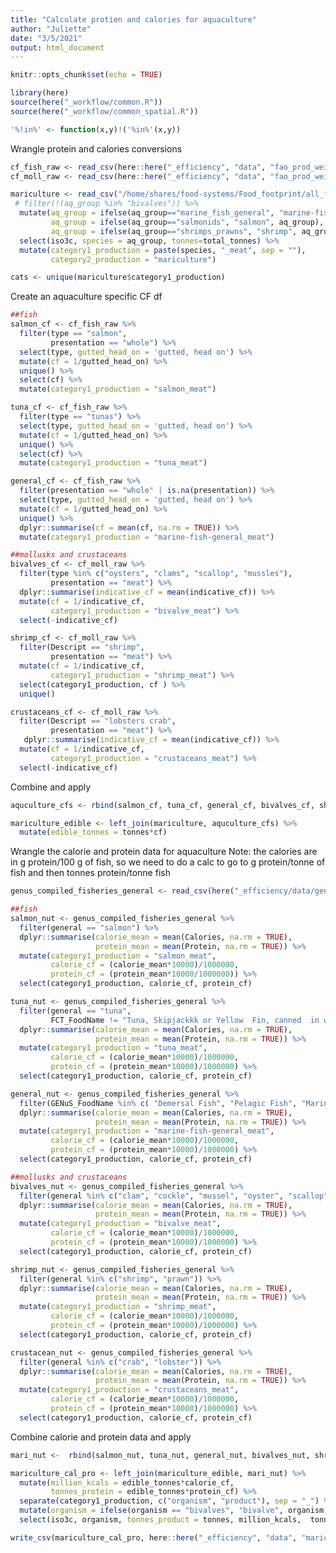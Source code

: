 ```yaml
---
title: "Calculate protien and calories for aquaculture"
author: "Juliette"
date: "3/5/2021"
output: html_document
---
```


```r
knitr::opts_chunk$set(echo = TRUE)

library(here)
source(here("_workflow/common.R"))
source(here("_workflow/common_spatial.R"))

'%!in%' <- function(x,y)!('%in%'(x,y))

```

Wrangle protein and calories conversions
```r

cf_fish_raw <- read_csv(here::here("_efficiency", "data", "fao_prod_weight_to_live_fish.csv"))
cf_moll_raw <- read_csv(here::here("_efficiency", "data", "fao_prod_weight_to_live_moll_crust.csv"))

```


```r
mariculture <- read_csv("/home/shares/food-systems/Food_footprint/all_food_systems/dataprep/aquaculture/marine/production_extracted_final.csv") %>%
 # filter(!(aq_group %in% "bivalves")) %>%
  mutate(aq_group = ifelse(aq_group=="marine_fish_general", "marine-fish-general", aq_group),
         aq_group = ifelse(aq_group=="salmonids", "salmon", aq_group),
         aq_group = ifelse(aq_group=="shrimps_prawns", "shrimp", aq_group)) %>%
  select(iso3c, species = aq_group, tonnes=total_tonnes) %>% 
  mutate(category1_production = paste(species, "_meat", sep = ""),
         category2_production = "mariculture") 

cats <- unique(mariculture$category1_production)
```

Create an aquaculture specific CF df
```r

##fish
salmon_cf <- cf_fish_raw %>% 
  filter(type == "salmon",
         presentation == "whole") %>% 
  select(type, gutted_head_on = 'gutted, head on') %>% 
  mutate(cf = 1/gutted_head_on) %>% 
  unique() %>% 
  select(cf) %>% 
  mutate(category1_production = "salmon_meat")

tuna_cf <- cf_fish_raw %>% 
  filter(type == "tunas") %>% 
  select(type, gutted_head_on = 'gutted, head on') %>% 
  mutate(cf = 1/gutted_head_on) %>% 
  unique() %>% 
  select(cf) %>% 
  mutate(category1_production = "tuna_meat")

general_cf <- cf_fish_raw %>% 
  filter(presentation == "whole" | is.na(presentation)) %>% 
  select(type, gutted_head_on = 'gutted, head on') %>% 
  mutate(cf = 1/gutted_head_on) %>% 
  unique() %>% 
  dplyr::summarise(cf = mean(cf, na.rm = TRUE)) %>% 
  mutate(category1_production = "marine-fish-general_meat")

##mollusks and crustaceans
bivalves_cf <- cf_moll_raw %>% 
  filter(type %in% c("oysters", "clams", "scallop", "mussles"),
         presentation == "meat") %>% 
  dplyr::summarise(indicative_cf = mean(indicative_cf)) %>% 
  mutate(cf = 1/indicative_cf,
         category1_production = "bivalve_meat") %>% 
  select(-indicative_cf)

shrimp_cf <- cf_moll_raw %>% 
  filter(Descript == "shrimp",
         presentation == "meat") %>% 
  mutate(cf = 1/indicative_cf,
         category1_production = "shrimp_meat") %>% 
  select(category1_production, cf ) %>% 
  unique()

crustaceans_cf <- cf_moll_raw %>% 
  filter(Descript == "lobsters crab",
         presentation == "meat") %>% 
   dplyr::summarise(indicative_cf = mean(indicative_cf)) %>% 
  mutate(cf = 1/indicative_cf,
         category1_production = "crustaceans_meat") %>% 
  select(-indicative_cf)

```

Combine and apply

```r

aquculture_cfs <- rbind(salmon_cf, tuna_cf, general_cf, bivalves_cf, shrimp_cf, crustaceans_cf)

mariculture_edible <- left_join(mariculture, aquculture_cfs) %>% 
  mutate(edible_tonnes = tonnes*cf)
```

Wrangle the calorie and protein data for aquaculture
Note: the calories are in g protein/100 g of fish, so we need to do a calc to go to g protein/tonne of fish and then tonnes protein/tonne fish
```r
genus_compiled_fisheries_general <- read_csv(here("_efficiency/data/genus_compiled_fisheries_general.csv"))

##fish
salmon_nut <- genus_compiled_fisheries_general %>% 
  filter(general == "salmon") %>% 
  dplyr::summarise(calorie_mean = mean(Calories, na.rm = TRUE),
                   protein_mean = mean(Protein, na.rm = TRUE)) %>% 
  mutate(category1_production = "salmon_meat",
         calorie_cf = (calorie_mean*10000)/1000000,
         protein_cf = (protein_mean*10000/1000000)) %>% 
  select(category1_production, calorie_cf, protein_cf)

tuna_nut <- genus_compiled_fisheries_general %>% 
  filter(general == "tuna",
         FCT_FoodName != "Tuna, Skipjackkk or Yellow  Fin, canned  in water, drained") %>% 
  dplyr::summarise(calorie_mean = mean(Calories, na.rm = TRUE),
                   protein_mean = mean(Protein, na.rm = TRUE)) %>% 
  mutate(category1_production = "tuna_meat",
         calorie_cf = (calorie_mean*10000)/1000000,
         protein_cf = (protein_mean*10000)/1000000) %>% 
  select(category1_production, calorie_cf, protein_cf)

general_nut <- genus_compiled_fisheries_general %>% 
  filter(GENuS_FoodName %in% c( "Demersal Fish", "Pelagic Fish", "Marine Fish; Other")) %>% 
  dplyr::summarise(calorie_mean = mean(Calories, na.rm = TRUE),
                   protein_mean = mean(Protein, na.rm = TRUE)) %>% 
  mutate(category1_production = "marine-fish-general_meat",
         calorie_cf = (calorie_mean*10000)/1000000,
         protein_cf = (protein_mean*10000)/1000000) %>% 
  select(category1_production, calorie_cf, protein_cf)

##mollusks and crustaceans
bivalves_nut <- genus_compiled_fisheries_general %>% 
  filter(general %in% c("clam", "cockle", "mussel", "oyster", "scallop")) %>% 
  dplyr::summarise(calorie_mean = mean(Calories, na.rm = TRUE),
                   protein_mean = mean(Protein, na.rm = TRUE)) %>% 
  mutate(category1_production = "bivalve_meat",
         calorie_cf = (calorie_mean*10000)/1000000,
         protein_cf = (protein_mean*10000)/1000000) %>% 
  select(category1_production, calorie_cf, protein_cf)

shrimp_nut <- genus_compiled_fisheries_general %>% 
  filter(general %in% c("shrimp", "prawn")) %>% 
  dplyr::summarise(calorie_mean = mean(Calories, na.rm = TRUE),
                   protein_mean = mean(Protein, na.rm = TRUE)) %>% 
  mutate(category1_production = "shrimp_meat",
         calorie_cf = (calorie_mean*10000)/1000000,
         protein_cf = (protein_mean*10000)/1000000) %>% 
  select(category1_production, calorie_cf, protein_cf)

crustacean_nut <- genus_compiled_fisheries_general %>% 
  filter(general %in% c("crab", "lobster")) %>% 
  dplyr::summarise(calorie_mean = mean(Calories, na.rm = TRUE),
                   protein_mean = mean(Protein, na.rm = TRUE)) %>% 
  mutate(category1_production = "crustaceans_meat",
         calorie_cf = (calorie_mean*10000)/1000000,
         protein_cf = (protein_mean*10000)/1000000) %>% 
  select(category1_production, calorie_cf, protein_cf)


```


Combine calorie and protein data and apply

```r
mari_nut <-  rbind(salmon_nut, tuna_nut, general_nut, bivalves_nut, shrimp_nut, crustacean_nut)

mariculture_cal_pro <- left_join(mariculture_edible, mari_nut) %>% 
  mutate(million_kcals = edible_tonnes*calorie_cf,
         tonnes_protein = edible_tonnes*protein_cf) %>% 
  separate(category1_production, c("organism", "product"), sep = "_") %>% 
  mutate(organism = ifelse(organism == "bivalves", "bivalve", organism)) %>% 
  select(iso3c, organism, tonnes_product = tonnes, million_kcals,  tonnes_protein)

write_csv(mariculture_cal_pro, here::here("_efficiency", "data", "mariculture_protein_calories.csv"))
```


